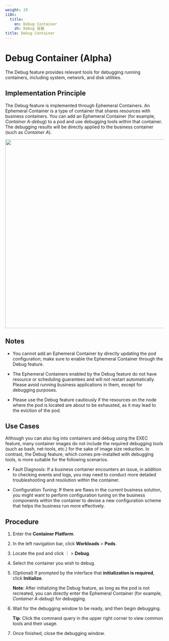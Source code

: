 ```yaml
---
weight: 20
i18n:
  title:
    en: Debug Container
    zh: Debug 容器
title: Debug Container
---
```


# Debug Container (Alpha)

The Debug feature provides relevant tools for debugging running containers, including system, network, and disk utilities.

## Implementation Principle

The Debug feature is implemented through Ephemeral Containers. An Ephemeral Container is a type of container that shares resources with business containers. You can add an Ephemeral Container (for example, *Container A-debug*) to a pod and use debugging tools within that container. The debugging results will be directly applied to the business container (such as *Container A*).

<img src="./assets/pod_debug_schema.png" width="600" />

## Notes

- You cannot add an Ephemeral Container by directly updating the pod configuration; make sure to enable the Ephemeral Container through the Debug feature.

- The Ephemeral Containers enabled by the Debug feature do not have resource or scheduling guarantees and will not restart automatically. Please avoid running business applications in them, except for debugging purposes.

- Please use the Debug feature cautiously if the resources on the node where the pod is located are about to be exhausted, as it may lead to the eviction of the pod.

## Use Cases

Although you can also log into containers and debug using the EXEC feature, many container images do not include the required debugging tools (such as bash, net-tools, etc.) for the sake of image size reduction. In contrast, the Debug feature, which comes pre-installed with debugging tools, is more suitable for the following scenarios.

- Fault Diagnosis: If a business container encounters an issue, in addition to checking events and logs, you may need to conduct more detailed troubleshooting and resolution within the container.

- Configuration Tuning: If there are flaws in the current business solution, you might want to perform configuration tuning on the business components within the container to devise a new configuration scheme that helps the business run more effectively.

## Procedure

1. Enter the **Container Platform**.

2. In the left navigation bar, click **Workloads** > **Pods**.

3. Locate the pod and click ⋮ > **Debug**.

4. Select the container you wish to debug.

5. (Optional) If prompted by the interface that **initialization is required**, click **Initialize**.

   **Note**: After initializing the Debug feature, as long as the pod is not recreated, you can directly enter the Ephemeral Container (for example, *Container A-debug*) for debugging.

6. Wait for the debugging window to be ready, and then begin debugging.

   **Tip**: Click the command query in the upper right corner to view common tools and their usage.

7. Once finished, close the debugging window.